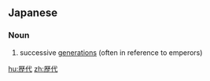 ==Japanese==
{{ja-kanjitab|れき|だい|yomi=on}}

===Noun===
{{ja-noun|れきだい}}

# successive [[generations]] (often in reference to emperors)

[[hu:歴代]]
[[zh:歴代]]